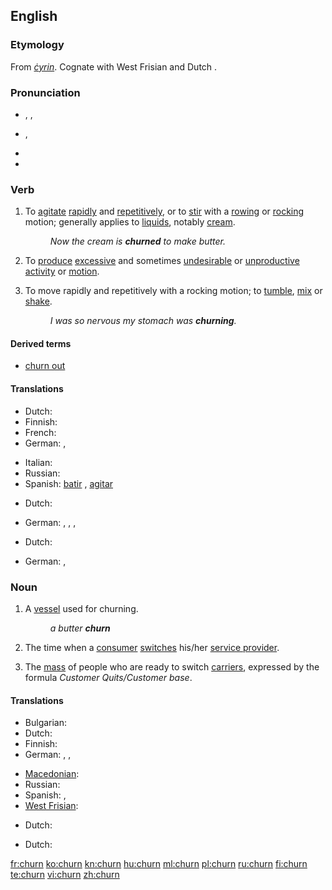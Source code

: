 ==English==

===Etymology===
From {{etyl|ang}} ''[[cyrin|ċyrin]]''. Cognate with West Frisian {{term|tsjerne}} and Dutch {{term|karnen}}.

===Pronunciation===
* {{a|UK}} {{enPR|chû(r)n}}, {{IPA|/tʃɜː(r)n/}}, {{SAMPA|/tS3:(r)n/}}
* {{a|US}} {{IPA|/tʃɚn/}}, {{SAMPA|/tS@`n/}}
* {{audio|en-us-churn.ogg|Audio (US)}}
* {{rhymes|ɜː(r)n}}

===Verb===
{{en-verb}}

# {{transitive}} To [[agitate]] [[rapid]]ly and [[repetitive]]ly, or to [[stir]] with a [[row]]ing or [[rock]]ing motion; generally applies to [[liquid]]s, notably [[cream]].
#: ''Now the cream is '''churned''' to make butter.''
# {{context|transitive|figuratively}} To [[produce]] [[excessive]] and sometimes [[undesirable]] or [[unproductive]] [[activity]] or [[motion]].
# {{intransitive}} To move rapidly and repetitively with a rocking motion; to [[tumble]], [[mix]] or [[shake]].
#: ''I was so nervous my stomach was '''churning'''.''

====Derived terms====
* [[churn out]]

====Translations====
{{trans-top|agitate rapidly}}
* Dutch: {{t+|nl|karnen}} {{italbrac|butter}}
* Finnish: {{t+|fi|kirnuta}}
* French: {{t+|fr|baratter}}
* German: {{t+|de|durchschütteln}}, {{t-|de|aufwühlen}}
{{trans-mid}}
* Italian: {{t-|it|frullare}}
* Russian: {{t+|ru|сбивать}}
* Spanish: [[batir]] {{italbrac|butter}}, [[agitar]] {{italbrac|water}}
{{trans-bottom}}

{{trans-top|figuratively: produce excessive motion}}
* Dutch: {{t-|nl|woelen}}
{{trans-mid}}
* German: {{t+|de|wusseln}}, {{t+|de|rütteln}}, {{t+|de|wühlen}},
{{trans-bottom}}

{{trans-top|tumble}}
* Dutch: {{t-|nl|woelen}}
{{trans-mid}}
* German: {{t+|de|durchschütteln}}, {{t-|de|aufwühlen}}
{{trans-bottom}}

===Noun===
{{en-noun}}

# A [[vessel]] used for churning.
#: ''a butter '''churn'''''
# {{context|telecommunications}} The time when a [[consumer]] [[switch]]es his/her [[service provider]].
# {{context|telecommunications}} The [[mass]] of people who are ready to switch [[carrier]]s, expressed by the formula ''Customer Quits/Customer base''.

====Translations====
{{trans-top|vessel for churning}}
* Bulgarian: {{t|bg|буталка|f}}
* Dutch: {{t|nl|botervat|n}}
* Finnish: {{t-|fi|kirnu}}
* German: {{t+|de|Rührtrommel|f}}, {{t+|de|Butterfass|n}}, {{t+|de|Butterfertiger|m}}
{{trans-mid}}
* [[Macedonian]]: {{t|mk|бутин|m|tr=bútin}}
* Russian: {{t+|ru|маслобойка|f}}
* Spanish: {{t-|es|mantequera|f}} {{italbrac|butter}}, {{t+|es|lechera|f}} {{italbrac|milk}}
* [[West Frisian]]: {{t-|fy|tsjerne|c|xs=West Frisian}}
{{trans-bottom}}

{{trans-top|time when customer switches provider}}
* Dutch: {{t|nl|overstap|m}}
{{trans-mid}}
{{trans-bottom}}

{{trans-top|people ready to switch carrier}}
* Dutch: {{t|nl|overstapkandidaten|p}}
{{trans-mid}}
{{trans-bottom}}

[[fr:churn]]
[[ko:churn]]
[[kn:churn]]
[[hu:churn]]
[[ml:churn]]
[[pl:churn]]
[[ru:churn]]
[[fi:churn]]
[[te:churn]]
[[vi:churn]]
[[zh:churn]]
